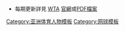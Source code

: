 {{Navbox
|name = 台灣女子網球單打WTA排名
|title = 台灣女子網球雙打WTA排名（2022年6月20日）
|state = {{{state|autocollapse}}}
|listclass = hlist hnum
|list1 = 
*1. [[謝淑薇]] <small>（9）</small>
*2. [[詹皓晴]] <small>（49）</small>
*3. [[詹詠然]] <small>（80）</small>
*4. [[謝語倢]] <small>（173）</small>

|list2 = 
*5. [[梁恩碩]] <small>（195）</small>
*6. [[許絜瑜]] <small>（255）</small>
*7. [[李亞軒]] <small>（305）</small>
*8. [[吳芳嫺]] <small>（437）</small>
*9. [[李珮琪]] <small>（489）</small>

|list3 =
*10.[[陳珮瑄]] <small>（850)</small>
*11.[[葛藍喬安娜]] <small>（1016）</small>
*12.[[李亞芯]] <small>（1079）</small>
*13.[[卓宜萱]] <small>（1143)</small>
}}<noinclude>
{{collapsible option}}
* 每期更新詳見 [[WTA]] [https://www.wtatennis.com/rankings/doubles 官網]或[https://wtafiles.wtatennis.com/pdf/rankings/Doubles_Numeric.pdf PDF檔案]
[[Category:亚洲体育人物模板‎]][[Category:网球模板]]
</noinclude>